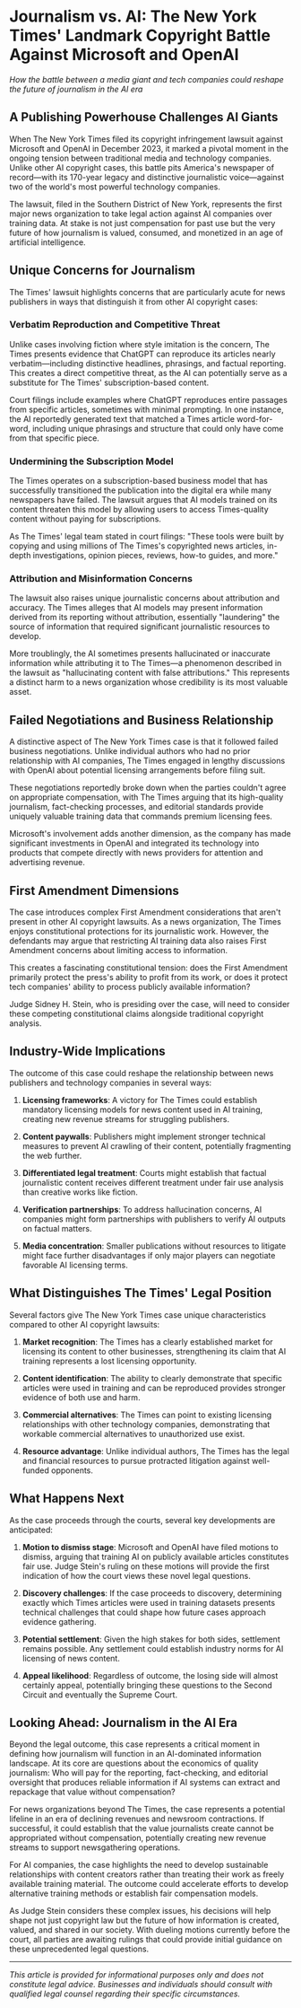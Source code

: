 # Journalism vs. AI: The New York Times' Landmark Copyright Battle Against Microsoft and OpenAI

*How the battle between a media giant and tech companies could reshape the future of journalism in the AI era*

## A Publishing Powerhouse Challenges AI Giants

When The New York Times filed its copyright infringement lawsuit against Microsoft and OpenAI in December 2023, it marked a pivotal moment in the ongoing tension between traditional media and technology companies. Unlike other AI copyright cases, this battle pits America's newspaper of record—with its 170-year legacy and distinctive journalistic voice—against two of the world's most powerful technology companies.

The lawsuit, filed in the Southern District of New York, represents the first major news organization to take legal action against AI companies over training data. At stake is not just compensation for past use but the very future of how journalism is valued, consumed, and monetized in an age of artificial intelligence.

## Unique Concerns for Journalism

The Times' lawsuit highlights concerns that are particularly acute for news publishers in ways that distinguish it from other AI copyright cases:

### Verbatim Reproduction and Competitive Threat

Unlike cases involving fiction where style imitation is the concern, The Times presents evidence that ChatGPT can reproduce its articles nearly verbatim—including distinctive headlines, phrasings, and factual reporting. This creates a direct competitive threat, as the AI can potentially serve as a substitute for The Times' subscription-based content.

Court filings include examples where ChatGPT reproduces entire passages from specific articles, sometimes with minimal prompting. In one instance, the AI reportedly generated text that matched a Times article word-for-word, including unique phrasings and structure that could only have come from that specific piece.

### Undermining the Subscription Model

The Times operates on a subscription-based business model that has successfully transitioned the publication into the digital era while many newspapers have failed. The lawsuit argues that AI models trained on its content threaten this model by allowing users to access Times-quality content without paying for subscriptions.

As The Times' legal team stated in court filings: "These tools were built by copying and using millions of The Times's copyrighted news articles, in-depth investigations, opinion pieces, reviews, how-to guides, and more."

### Attribution and Misinformation Concerns

The lawsuit also raises unique journalistic concerns about attribution and accuracy. The Times alleges that AI models may present information derived from its reporting without attribution, essentially "laundering" the source of information that required significant journalistic resources to develop.

More troublingly, the AI sometimes presents hallucinated or inaccurate information while attributing it to The Times—a phenomenon described in the lawsuit as "hallucinating content with false attributions." This represents a distinct harm to a news organization whose credibility is its most valuable asset.

## Failed Negotiations and Business Relationship

A distinctive aspect of The New York Times case is that it followed failed business negotiations. Unlike individual authors who had no prior relationship with AI companies, The Times engaged in lengthy discussions with OpenAI about potential licensing arrangements before filing suit.

These negotiations reportedly broke down when the parties couldn't agree on appropriate compensation, with The Times arguing that its high-quality journalism, fact-checking processes, and editorial standards provide uniquely valuable training data that commands premium licensing fees.

Microsoft's involvement adds another dimension, as the company has made significant investments in OpenAI and integrated its technology into products that compete directly with news providers for attention and advertising revenue.

## First Amendment Dimensions

The case introduces complex First Amendment considerations that aren't present in other AI copyright lawsuits. As a news organization, The Times enjoys constitutional protections for its journalistic work. However, the defendants may argue that restricting AI training data also raises First Amendment concerns about limiting access to information.

This creates a fascinating constitutional tension: does the First Amendment primarily protect the press's ability to profit from its work, or does it protect tech companies' ability to process publicly available information?

Judge Sidney H. Stein, who is presiding over the case, will need to consider these competing constitutional claims alongside traditional copyright analysis.

## Industry-Wide Implications

The outcome of this case could reshape the relationship between news publishers and technology companies in several ways:

1. **Licensing frameworks**: A victory for The Times could establish mandatory licensing models for news content used in AI training, creating new revenue streams for struggling publishers.

2. **Content paywalls**: Publishers might implement stronger technical measures to prevent AI crawling of their content, potentially fragmenting the web further.

3. **Differentiated legal treatment**: Courts might establish that factual journalistic content receives different treatment under fair use analysis than creative works like fiction.

4. **Verification partnerships**: To address hallucination concerns, AI companies might form partnerships with publishers to verify AI outputs on factual matters.

5. **Media concentration**: Smaller publications without resources to litigate might face further disadvantages if only major players can negotiate favorable AI licensing terms.

## What Distinguishes The Times' Legal Position

Several factors give The New York Times case unique characteristics compared to other AI copyright lawsuits:

1. **Market recognition**: The Times has a clearly established market for licensing its content to other businesses, strengthening its claim that AI training represents a lost licensing opportunity.

2. **Content identification**: The ability to clearly demonstrate that specific articles were used in training and can be reproduced provides stronger evidence of both use and harm.

3. **Commercial alternatives**: The Times can point to existing licensing relationships with other technology companies, demonstrating that workable commercial alternatives to unauthorized use exist.

4. **Resource advantage**: Unlike individual authors, The Times has the legal and financial resources to pursue protracted litigation against well-funded opponents.

## What Happens Next

As the case proceeds through the courts, several key developments are anticipated:

1. **Motion to dismiss stage**: Microsoft and OpenAI have filed motions to dismiss, arguing that training AI on publicly available articles constitutes fair use. Judge Stein's ruling on these motions will provide the first indication of how the court views these novel legal questions.

2. **Discovery challenges**: If the case proceeds to discovery, determining exactly which Times articles were used in training datasets presents technical challenges that could shape how future cases approach evidence gathering.

3. **Potential settlement**: Given the high stakes for both sides, settlement remains possible. Any settlement could establish industry norms for AI licensing of news content.

4. **Appeal likelihood**: Regardless of outcome, the losing side will almost certainly appeal, potentially bringing these questions to the Second Circuit and eventually the Supreme Court.

## Looking Ahead: Journalism in the AI Era

Beyond the legal outcome, this case represents a critical moment in defining how journalism will function in an AI-dominated information landscape. At its core are questions about the economics of quality journalism: Who will pay for the reporting, fact-checking, and editorial oversight that produces reliable information if AI systems can extract and repackage that value without compensation?

For news organizations beyond The Times, the case represents a potential lifeline in an era of declining revenues and newsroom contractions. If successful, it could establish that the value journalists create cannot be appropriated without compensation, potentially creating new revenue streams to support newsgathering operations.

For AI companies, the case highlights the need to develop sustainable relationships with content creators rather than treating their work as freely available training material. The outcome could accelerate efforts to develop alternative training methods or establish fair compensation models.

As Judge Stein considers these complex issues, his decisions will help shape not just copyright law but the future of how information is created, valued, and shared in our society. With dueling motions currently before the court, all parties are awaiting rulings that could provide initial guidance on these unprecedented legal questions.

---

*This article is provided for informational purposes only and does not constitute legal advice. Businesses and individuals should consult with qualified legal counsel regarding their specific circumstances.*